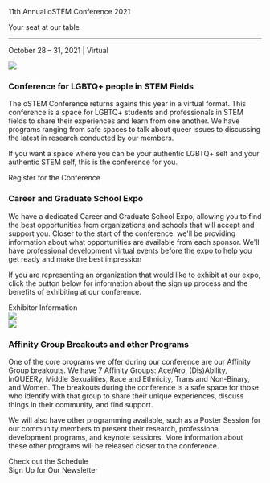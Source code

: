 
<SiteLayout>

<div className="border-b-4 border-mulberry border-solid pb-4">
    <p className="flex text-center text-5xl font-display font-black text-mulberry">11th Annual oSTEM Conference 2021</p>
    <p className="flex justify-center text-2xl font-display italic">Your seat at our table</p>
    <hr/>
    <p className="flex justify-center text-3xl font-display">
    October 28 &ndash; 31, 2021 | Virtual
    </p>
</div>
<div class="grid grid-cols-5 gap-y-2 mt-9">
    <div class="rounded-l col-span-2 tint tint-dark"><img class="object-cover w-full h-full rounded-l" src="/images/oSTEM.2019.0049_Update.png"/></div>
    <div class="rounded-r col-span-3 bg-tint-spruce-light p-4">
        <h3>Conference for LGBTQ+ people in STEM Fields</h3>
        <p>
            The oSTEM Conference returns agains this year in a virtual format.
            This conference is a space for LGBTQ+ students and professionals in STEM fields to share their experiences and learn from one another.
            We have programs ranging from safe spaces to talk about queer issues to discussing the latest in research conducted by our members.
        </p>
        <p>
            If you want a space where you can be your authentic LGBTQ+ self and your authentic STEM self, this is the conference for you.
        </p>
        <div class="text-center my-4">
            <CTAButton onClick="https://events.bizzabo.com/343425">Register for the Conference</CTAButton>
        </div>
    </div>
    <div class="rounded-l col-span-3 bg-tint-apricot p-4">
        <h3>Career and Graduate School Expo</h3>
        <p>
            We have a dedicated Career and Graduate School Expo, allowing you to find the best opportunities from organizations and schools that will accept and support you.
            Closer to the start of the conference, we'll be providing information about what opportunities are available from each sponsor.
            We'll have professional development virtual events before the expo to help you get ready and make the best impression
        </p>
        <p>
            If you are representing an organization that would like to exhibit at our expo, click the button below for information about the sign up process and the benefits of exhibiting at our conference.
        </p>
        <div class="text-center my-4">
            <CTAButton onClick="https://www.ostem.org/page/sponsorship-opportunities">Exhibitor Information</CTAButton>
        </div>
    </div>
    <div class="rounded-r col-span-2 tint tint-light"><img class="object-cover w-full h-full rounded-r" src="/images/oSTEM.2019.0111.jpg"/></div>
    <div class="rounded-l col-span-2 tint tint-dark"><img class="object-cover w-full h-full rounded-l" src="/images/oSTEM.2019.0077.jpg"/></div>
    <div class="rounded-r col-span-3 bg-tint-spruce-light p-4">
        <h3>Affinity Group Breakouts and other Programs</h3>
        <p>
            One of the core programs we offer during our conference are our Affinity Group breakouts.
            We have 7 Affinity Groups: Ace/Aro, (Dis)Ability, InQUEERy, Middle Sexualities, Race and Ethnicity, Trans and Non-Binary, and Women.
            The breakouts during the conference is a safe space for those who identify with that group to share their unique experiences, discuss things in their community, and find support.
        </p>
        <p>
            We will also have other programming available, such as a Poster Session for our community members to present their research, professional development programs, and keynote sessions.
            More information about these other programs will be released closer to the conference.
        </p>
        <div class="text-center my-4">
            <CTAButton onClick="/2021/schedule">Check out the Schedule</CTAButton>
        </div>
    </div>
</div>

<div className="text-2xl flex justify-center p-8">
  <CTAButton onClick="https://www.ostem.org/page/newsletter">Sign Up for Our Newsletter</CTAButton>
</div>

<div class="bg-gradient-to-r from-spruce to-apricot via-mulberry">
    <ConferenceCountdown />
</div>

</SiteLayout>
